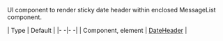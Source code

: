 UI component to render sticky date header within enclosed MessageList component.

| Type | Default |
|- -|- -|
| Component, element | [DateHeader](https://github.com/GetStream/stream-chat-react-native/blob/master/package/src/components/MessageList/DateHeader.tsx) |
